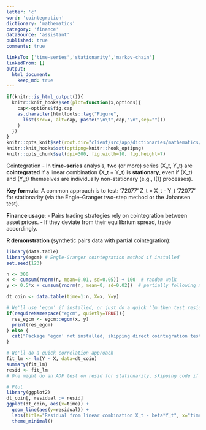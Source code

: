 ```yaml
---
letter: 'c'
word: 'cointegration'
dictionary: 'mathematics'
category: 'finance'
dataSource: 'assistant'
published: true
comments: true

linksTo: ['time-series','stationarity','markov-chain']
linkedFrom: []
output:
  html_document:
    keep_md: true
---
```


```r
if(knitr::is_html_output()){
  knitr::knit_hooks$set(plot=function(x,options){
    cap<-options$fig.cap
    as.character(htmltools::tag("Figure",
      list(src=x, alt=cap, paste("\n\t",cap,"\n",sep="")))
    )
  })
}
knitr::opts_knit$set(root.dir="client/src/app/dictionaries/mathematics/definitions")
knitr::knit_hooks$set(optipng=knitr::hook_optipng)
knitr::opts_chunk$set(dpi=300, fig.width=10, fig.height=7)
```

<a id="cointegration">Cointegration</a> - In **time-series** analysis, two (or more) series \(X_t, Y_t\) are **cointegrated** if a linear combination \(\alpha X_t + \beta Y_t\) is **stationary**, even if \(X_t\) and \(Y_t\) themselves are individually non-stationary (e.g., I(1) processes).

**Key formula**:
A common approach is to test:
'72077'
Z_t = X_t - \beta Y_t
'72077'
for stationarity (via the Engle–Granger two-step method or the Johansen test).

**Finance usage**:
- Pairs trading strategies rely on cointegration between asset prices.
- If they deviate from their equilibrium spread, trade accordingly.

**R demonstration** (synthetic pairs data with partial cointegration):

```r
library(data.table)
library(egcm) # Engle-Granger cointegration method if installed
set.seed(123)

n <- 300
x <- cumsum(rnorm(n, mean=0.01, sd=0.05)) + 100  # random walk
y <- 0.5*x + cumsum(rnorm(n, mean=0, sd=0.02))  # partially following x + noise

dt_coin <- data.table(time=1:n, X=x, Y=y)

# We'll use 'egcm' if installed, or just do a quick "lm then test residual" approach
if(requireNamespace("egcm", quietly=TRUE)){
  res_egcm <- egcm::egcm(x, y)
  print(res_egcm)
} else {
  cat("Package 'egcm' not installed, skipping direct cointegration test.\n")
}

# We'll do a quick correlation approach
fit_lm <- lm(Y ~ X, data=dt_coin)
summary(fit_lm)
resid <- fit_lm
# One might do an ADF test on resid for stationarity, skipping code if package not installed

# Plot
library(ggplot2)
dt_coin[, residual := resid]
ggplot(dt_coin, aes(x=time)) +
  geom_line(aes(y=residual)) +
  labs(title="Residual from linear combination X_t - beta*Y_t", x="time", y="residual") +
  theme_minimal()
```

